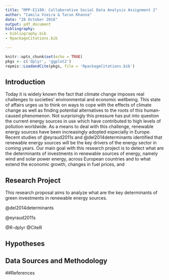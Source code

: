 ```yaml
---
title: "MPP-E1180: Collaborative Social Data Analysis Assignment 2"
author: "Camila Vieira & Tarun Khanna"
date: "28 October 2016"
output: pdf_document
bibliography: 
- bibliography.bib
- RpackageCitations.bib

---
```


```r
knitr::opts_chunk$set(echo = TRUE)
pkgs <- c('dplyr', 'ggplot2')
repmis::LoadandCite(pkgs, file = 'RpackageCitations.bib')

```

## Introduction

Today it is widely known the fact that climate change imposes real challenges to societies' environmental and economic wellbeing. This state of affairs urges us to think on ways to cope with the effects of climate change as well as finding potential alternatives to the roots of this human-caused phenomenon. Not surprisingly this pressure has put into question the current energy sources in use which have contributed to high levels of pollution worldwide. As a means to deal with this challenge, renewable energy sources have been increasingly adopted especially in Europe. Recent studies of @eyraud2011s and @del2014determinants identified that renewable energy sources will be the key drivers of the energy sector in coming years. Our main goal with this research project is to detect what are the determinants of investments in renewable sources of energy, namely wind and solar power energy, across European countries and to what extend the economic growth, changes in fuel prices, and 

## Research Project
This research proposal aims to analyze what are the key determinants of green investments in renewable energy sources. 

@del2014determinants

@eyraud2011s

@R-dplyr
@CiteR


## Hypotheses

## Data Sources and Methodology

##References




[^KEY]: This is a footnote.


